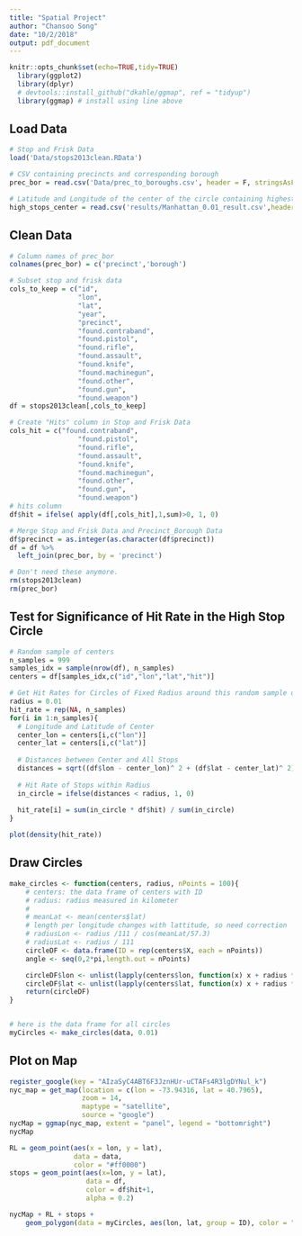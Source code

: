 ```yaml
---
title: "Spatial Project"
author: "Chansoo Song"
date: "10/2/2018"
output: pdf_document
---
```


```r
knitr::opts_chunk$set(echo=TRUE,tidy=TRUE)
  library(ggplot2)
  library(dplyr)
  # devtools::install_github("dkahle/ggmap", ref = "tidyup")
  library(ggmap) # install using line above
```

## Load Data

```r
# Stop and Frisk Data
load('Data/stops2013clean.RData')

# CSV containing precincts and corresponding borough
prec_bor = read.csv('Data/prec_to_boroughs.csv', header = F, stringsAsFactors = F)

# Latitude and Longitude of the center of the circle containing highest number of stops
high_stops_center = read.csv('results/Manhattan_0.01_result.csv',header = T)
```

## Clean Data

```r
# Column names of prec_bor
colnames(prec_bor) = c('precinct','borough')

# Subset stop and frisk data
cols_to_keep = c("id",
                 "lon",
                 "lat",
                 "year",
                 "precinct",
                 "found.contraband",
                 "found.pistol",
                 "found.rifle",
                 "found.assault",
                 "found.knife",
                 "found.machinegun",
                 "found.other",
                 "found.gun",
                 "found.weapon")
df = stops2013clean[,cols_to_keep]

# Create "Hits" column in Stop and Frisk Data
cols_hit = c("found.contraband",
                 "found.pistol",
                 "found.rifle",
                 "found.assault",
                 "found.knife",
                 "found.machinegun",
                 "found.other",
                 "found.gun",
                 "found.weapon")
# hits column
df$hit = ifelse( apply(df[,cols_hit],1,sum)>0, 1, 0)

# Merge Stop and Frisk Data and Precinct_Borough Data
df$precinct = as.integer(as.character(df$precinct))
df = df %>% 
  left_join(prec_bor, by = 'precinct')

# Don't need these anymore. 
rm(stops2013clean)
rm(prec_bor)
```

## Test for Significance of Hit Rate in the High Stop Circle

```r
# Random sample of centers
n_samples = 999
samples_idx = sample(nrow(df), n_samples)
centers = df[samples_idx,c("id","lon","lat","hit")]

# Get Hit Rates for Circles of Fixed Radius around this random sample of centers
radius = 0.01
hit_rate = rep(NA, n_samples)
for(i in 1:n_samples){
  # Longitude and Latitude of Center
  center_lon = centers[i,c("lon")]
  center_lat = centers[i,c("lat")]
  
  # Distances between Center and All Stops
  distances = sqrt((df$lon - center_lon)^ 2 + (df$lat - center_lat)^ 2)
  
  # Hit Rate of Stops within Radius
  in_circle = ifelse(distances < radius, 1, 0)
  
  hit_rate[i] = sum(in_circle * df$hit) / sum(in_circle)
}

plot(density(hit_rate))
```

## Draw Circles

```r
make_circles <- function(centers, radius, nPoints = 100){
    # centers: the data frame of centers with ID
    # radius: radius measured in kilometer
    #
    # meanLat <- mean(centers$lat)
    # length per longitude changes with lattitude, so need correction
    # radiusLon <- radius /111 / cos(meanLat/57.3) 
    # radiusLat <- radius / 111
    circleDF <- data.frame(ID = rep(centers$X, each = nPoints))
    angle <- seq(0,2*pi,length.out = nPoints)

    circleDF$lon <- unlist(lapply(centers$lon, function(x) x + radius * cos(angle)))
    circleDF$lat <- unlist(lapply(centers$lat, function(x) x + radius * sin(angle)))
    return(circleDF)
}


# here is the data frame for all circles
myCircles <- make_circles(data, 0.01)
```

## Plot on Map

```r
register_google(key = "AIzaSyC4ABT6F3JznHUr-uCTAFs4R3lgDYNul_k")
nyc_map = get_map(location = c(lon = -73.94316, lat = 40.7965), 
                  zoom = 14, 
                  maptype = "satellite",
                  source = "google")
nycMap = ggmap(nyc_map, extent = "panel", legend = "bottomright")
nycMap

RL = geom_point(aes(x = lon, y = lat), 
                data = data, 
                color = "#ff0000")
stops = geom_point(aes(x=lon, y = lat), 
                   data = df, 
                   color = df$hit+1,
                   alpha = 0.2)

nycMap + RL + stops +
    geom_polygon(data = myCircles, aes(lon, lat, group = ID), color = "red", alpha = 0)

```












